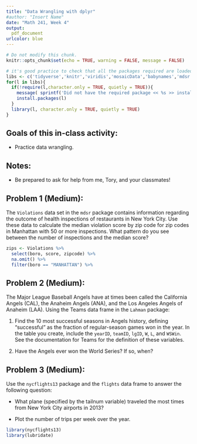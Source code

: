 ```yaml
---
title: "Data Wrangling with dplyr"
#author: "Insert Name"
date: "Math 241, Week 4"
output:
  pdf_document
urlcolor: blue
---
```


```r
# Do not modify this chunk.
knitr::opts_chunk$set(echo = TRUE, warning = FALSE, message = FALSE)
```

```r
# it's good practice to check that all the packages required are loaded and installed
libs <- c('tidyverse','knitr','viridis','mosaicData','babynames','mdsr','Lahman','nycflights13')
for(l in libs){
  if(!require(l,character.only = TRUE, quietly = TRUE)){
    message( sprintf('Did not have the required package << %s >> installed. Downloading now ... ',l))
    install.packages(l) 
  }
  library(l, character.only = TRUE, quietly = TRUE)
}
```

## Goals of this in-class activity:

- Practice data wrangling.

## Notes:

* Be prepared to ask for help from me, Tory, and your classmates!

## Problem 1 (Medium): 

The `Violations` data set in the `mdsr` package contains information regarding the outcome of health inspections of restaurants in New York City. Use these data to calculate the median violation score by zip code for zip codes in Manhattan with 50 or more inspections. What pattern do you see between the number of inspections and the median score?

```r
zips <- Violations %>%
  select(boro, score, zipcode) %>%
  na.omit() %>%
  filter(boro == "MANHATTAN") %>%
```


## Problem 2 (Medium): 

The Major League Baseball Angels have at times been called the California Angels (CAL), the Anaheim Angels (ANA), and the Los Angeles Angels of Anaheim (LAA). Using the Teams data frame in the `Lahman` package:

1. Find the 10 most successful seasons in Angels history, defining “successful” as the fraction of regular-season games won in the year. In the table you create, include the `yearID`, `teamID`, `lgID`, `W`, `L`, and `WSWin`. See the documentation for Teams for the definition of these variables.

2. Have the Angels ever won the World Series? If so, when?

## Problem 3 (Medium): 

Use the `nycflights13` package and the `flights` data frame to answer the following question: 

+ What plane (specified by the tailnum variable) traveled the most times from New York City airports in 2013?

+ Plot the number of trips per week over the year.


```r
library(nycflights13)
library(lubridate)

```